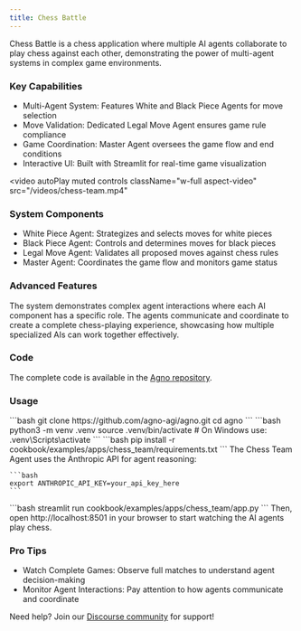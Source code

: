```yaml
---
title: Chess Battle
---
```


Chess Battle is a chess application where multiple AI agents collaborate to play chess against each other, demonstrating the power of multi-agent systems in complex game environments.

### Key Capabilities
- Multi-Agent System: Features White and Black Piece Agents for move selection
- Move Validation: Dedicated Legal Move Agent ensures game rule compliance
- Game Coordination: Master Agent oversees the game flow and end conditions
- Interactive UI: Built with Streamlit for real-time game visualization

<video
  autoPlay
  muted
  controls
  className="w-full aspect-video"
  src="/videos/chess-team.mp4"
></video>

### System Components
- White Piece Agent: Strategizes and selects moves for white pieces
- Black Piece Agent: Controls and determines moves for black pieces
- Legal Move Agent: Validates all proposed moves against chess rules
- Master Agent: Coordinates the game flow and monitors game status

### Advanced Features
The system demonstrates complex agent interactions where each AI component has a specific role. The agents communicate and coordinate to create a complete chess-playing experience, showcasing how multiple specialized AIs can work together effectively.

### Code
The complete code is available in the [Agno repository](https://github.com/agno-agi/agno/tree/main/cookbook/examples/apps/chess_team).

### Usage
<Steps>
  <Step title="Clone the repository">
    ```bash
    git clone https://github.com/agno-agi/agno.git
    cd agno
    ```
  </Step>

  <Step title="Create a Virtual Environment">
    ```bash
    python3 -m venv .venv
    source .venv/bin/activate  # On Windows use: .venv\Scripts\activate
    ```
  </Step>

  <Step title="Install Dependencies">
    ```bash
    pip install -r cookbook/examples/apps/chess_team/requirements.txt
    ```
  </Step>

  <Step title="Set up API Key">
    The Chess Team Agent uses the Anthropic API for agent reasoning:

    ```bash
    export ANTHROPIC_API_KEY=your_api_key_here
    ```
  </Step>

  <Step title="Launch the App">
    ```bash
    streamlit run cookbook/examples/apps/chess_team/app.py
    ```
  </Step>

  <Step title="Open the App">
    Then, open http://localhost:8501 in your browser to start watching the AI agents play chess.
  </Step>
</Steps>

### Pro Tips
- Watch Complete Games: Observe full matches to understand agent decision-making
- Monitor Agent Interactions: Pay attention to how agents communicate and coordinate

Need help? Join our [Discourse community](https://agno.link/community) for support!

